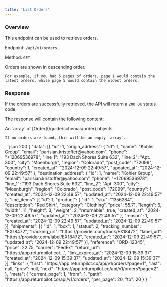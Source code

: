 ```yaml
---
title: 'List Orders'
---
```



### Overview

This endpoint can be used to retrieve orders.

Endpoint: `/api/v1/orders`

Method: `GET`

<Note>
    Orders are shown in descending order.

    For example, if you had 5 pages of orders, page 1 would contain the latest orders, while page 5 would contain the oldest orders.
</Note>

<PaginationNotice />

### Response

If the orders are successfully retrieved, the API will return a `200 OK` status code.

The response will contain the following content:

<ResponseField name="data" type="array" required>
    An `array` of [Order](/guide/schemas/order) objects.

    If no orders are found, this will be an empty `array`.
</ResponseField>

<PaginationResponseFields/>

<ResponseExample>
    ```json 200
    {
        "data": [{
            "id": 1,
            "origin_address": {
                "id": 1,
                "name": "Kohler Group",
                "email": "parisian.kristoffer@yahoo.com",
                "phone": "+12069536978",
                "line_1": "193 Dach Shores Suite 632",
                "line_2": "Apt. 300",
                "city": "Moenburgh",
                "region": "Colorado",
                "post_code": "72099",
                "country": 1,
                "created_at": "2024-12-09 22:49:57",
                "updated_at": "2024-12-09 22:49:57"
            },
            "destination_address": {
                "id": 1,
                "name": "Kohler Group",
                "email": "parisian.kristoffer@yahoo.com",
                "phone": "+12069536978",
                "line_1": "193 Dach Shores Suite 632",
                "line_2": "Apt. 300",
                "city": "Moenburgh",
                "region": "Colorado",
                "post_code": "72099",
                "country": 1,
                "created_at": "2024-12-09 22:49:57",
                "updated_at": "2024-12-09 22:49:57"
            },
            "line_items": [{
                "id": 1,
                "product": {
                    "id": 1,
                    "sku": "1356284",
                    "description": "Red Shirt",
                    "category": "Clothing",
                    "price": 55.71,
                    "length": 6,
                    "width": 11,
                    "height": 3,
                    "weight": 2,
                    "returnable": true,
                    "created_at": "2024-12-09 22:49:57",
                    "updated_at": "2024-12-09 22:49:57"
                },
                "reason": 1,
                "created_at": "2024-12-09 22:49:57",
                "updated_at": "2024-12-09 22:49:57"
            }],
            "shipments": [{
                "id": 1,
                "box": 1,
                "status": 2,
                "tracking_number": "EX18472",
                "tracking_url": "https://provider.com/track/EX18472",
                "label_url": "https://provider.com/label/EX18472",
                "created_at": "2024-12-09 22:49:57",
                "updated_at": "2024-12-09 22:49:57"
            }],
            "reference": "ORD-12345",
            "price": 22.75,
            "carrier": "FedEx",
            "return_url": "https://app.returnpilot.co/...",
            "link_expires_at": "2024-12-09 15:39:37",
            "created_at": "2024-12-09 15:39:37",
            "updated_at": "2024-12-09 15:39:37"
        }],
        "links": {
            "first": "https://app.returnpilot.co/api/v1/orders?page=1",
            "last": null,
            "prev": null,
            "next": "https://app.returnpilot.co/api/v1/orders?page=2"
        },
        "meta": {
            "current_page": 1,
            "from": 1,
            "path": "https://app.returnpilot.co/api/v1/orders",
            "per_page": 20,
            "to": 20
        }
    }
    ```
</ResponseExample>
